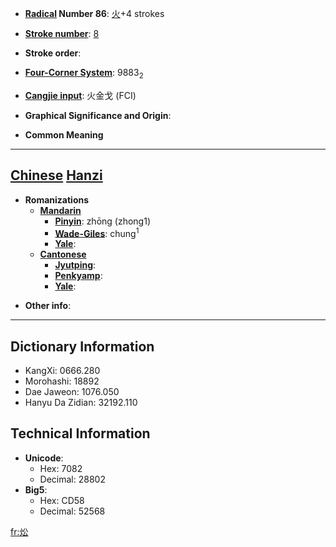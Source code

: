 * '''[[Wiktionary:Chinese radical index| Radical]] Number 86''': [[Wiktionary:Chinese radical index 火|火]]+4 strokes

* '''[[Wiktionary:Chinese total strokes index|Stroke number]]''': [[Wiktionary:Chinese total strokes index 8|8]]

* '''Stroke order''': 

* '''[[Wiktionary:Chinese four corner index|Four-Corner System]]''': 9883<sub>2</sub>

* '''[[Wiktionary:Chinese Cangjie index|Cangjie input]]''': 火金戈 (FCI)

* '''Graphical Significance and Origin''': 

* '''Common Meaning'''

----

== [[Chinese]] [[Hanzi]] ==

* '''Romanizations'''
** '''[[Mandarin]]'''
*** '''[[Pinyin]]''': zhōng (zhong1)
*** '''[[Wade-Giles]]''': chung<sup>1</sup>
*** '''[[Yale]]''': 
** '''[[Cantonese]]'''
*** '''[[Jyutping]]''':
*** '''[[Penkyamp]]''': 
*** '''[[Yale]]''': 

* '''Other info''': 

----

== Dictionary Information ==

* KangXi: 0666.280
* Morohashi: 18892
* Dae Jaweon: 1076.050
* Hanyu Da Zidian: 32192.110

== Technical Information ==

* '''Unicode''':
** Hex: 7082
** Decimal: 28802
* '''Big5''':
** Hex: CD58
** Decimal: 52568

[[fr:炂]]